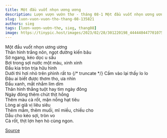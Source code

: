 ```yaml
---
title: Một đầu vuốt nhọn ương ương
description: Lượn vượn vườn thơ - tháng 08-1 Một đầu vuốt nhọn ương ương Thân hình trắng nõn, ngọt đường kiến bâu
slug: luon-vuon-vuon-tho-thang-08-135821
authors: sieg
tags: [lượn-vượn-vườn-thơ, sieg, thang08]
image: https://tinypic.host/images/2023/02/28/301220198_444440447701075_1794651082255855130_n.th.jpg
---
```


Một đầu vuốt nhọn ương ương\
Thân hình trắng nõn, ngọt đường kiến bâu\
Sờ ngang, kéo dọc u sầu\
Bơi trong sợi nước một màu, xinh xinh\
Đầu kia tròn trịa hữu hình\
Dưới thì hơi nhỏ trên phình rất to
{/* truncate */}
Cầm vào lại thấy lo lo\
Đâu ai biết được thơm tho, ưa nhìn\
Đầu xanh, mắt nhắm lim dim\
Thân hình thẳng tuột hay tìm ngày đông\
Ngày đông thêm chút thịt hồng\
Thêm màu cà rốt, mặn nồng hạt tiêu\
Lòng ai giã vị liêu siêu\
Thêm mắm, thêm muối, mĩ miều, chiều cho\
Dẫu cho kéo sợi, tròn vo\
Cà rốt, thịt lợn hẹn hò cùng ngon.

[Source](https://www.facebook.com/ape.poem/posts/pfbid02484Y5Hfu2DmMfZmbekWMvWXZXPW932VH3CaYugVnzn8ZUF3RkVQiNPXRJfpJ9Gdsl)
